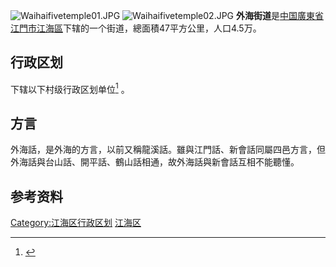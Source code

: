 {{中国乡级行政区|44/07/04/004/000}}
[[File:Waihaifivetemple01.JPG|thumb]]
[[File:Waihaifivetemple02.JPG|thumb]]
'''外海街道'''是[[中国|中国]][[廣東省|廣東省]][[江門市|江門市]][[江海區|江海區]]下辖的一个街道，總面積47平方公里，人口4.5万。

==行政区划==
{{PAGENAMEBASE}}下辖以下村级行政区划单位<ref>{{PRC admin/ref sgc|44/07/04/004/000}}</ref>
{{PRC admin/children|44/07/04/004/000}}。

==方言==
外海話，是外海的方言，以前又稱龍溪話。雖與江門話、新會話同屬四邑方言，但外海話與台山話、開平話、鶴山話相通，故外海話與新會話互相不能聽懂。

== 参考资料 ==
{{reflist}}

{{GD-stub}}
{{PRC admin/navcat|44/07/04/004/000}}
[[Category:江海区行政区划|Category:江海区行政区划]]
[[Category:江门街道_(行政区划)|江海区]]